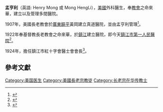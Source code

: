 {{disputed|time=2018-09-12T07:19:10+00:00}}
'''孟亨利 '''（英語: Henry Mong 或 Mong HengLi），[[美國|美國]]外科醫生，奉[[教會|教會]]之命來華，建立以及管理多間醫院。

1907年，美國長老教會於[[廣東|廣東]][[饒平|饒平]]黃岡建立真道醫院，並由孟亨利管理<ref>{{Cite web |url=http://www.gd-info.gov.cn/books/dtree/showSJBookContent.jsp?bookId=16465&partId=669&artId=77404 |title=饒平縣志 |access-date=2015-06-27 |archive-date=2015-06-29 |archive-url=https://web.archive.org/web/20150629230237/http://www.gd-info.gov.cn/books/dtree/showSJBookContent.jsp?bookId=16465&partId=669&artId=77404 |dead-url=no }}</ref>。

1922年奉基督教長老教會之命來華，於[[鎮江|鎮江]]建立醫院，即今天[[鎮江市第一人民醫院|鎮江市第一人民醫院]]<ref>{{Cite web |url=http://www.zjxww.com/news/2012-11/11/content_2706457.htm |title=首届镇江护理国际论坛举行 |access-date=2015-06-27 |archive-url=https://web.archive.org/web/20150629234449/http://www.zjxww.com/news/2012-11/11/content_2706457.htm |archive-date=2015-06-29 |dead-url=yes }}</ref>。

1924年，擔任鎮江市紅十字會醫士會會長<ref>{{Cite web |url=http://hhw.zhenjiang.gov.cn/jggk/js/ |title=鎮江市紅十字會網站 |access-date=2015-06-27 |archive-url=https://web.archive.org/web/20150629191805/http://hhw.zhenjiang.gov.cn/jggk/js/ |archive-date=2015-06-29 |dead-url=yes }}</ref>。

==參考文獻==
{{reflist}}
{{us-bio-stub}}

[[Category:美国医生|Category:美国医生]]
[[Category:美國長老宗教徒|Category:美國長老宗教徒]]
[[Category:长老宗在华传教士|Category:长老宗在华传教士]]